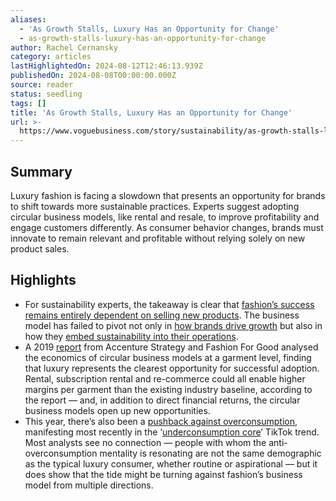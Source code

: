 ```yaml
---
aliases:
  - 'As Growth Stalls, Luxury Has an Opportunity for Change'
  - as-growth-stalls-luxury-has-an-opportunity-for-change
author: Rachel Cernansky
category: articles
lastHighlightedOn: 2024-08-12T12:46:13.939Z
publishedOn: 2024-08-08T00:00:00.000Z
source: reader
status: seedling
tags: []
title: 'As Growth Stalls, Luxury Has an Opportunity for Change'
url: >-
  https://www.voguebusiness.com/story/sustainability/as-growth-stalls-luxury-has-an-opportunity-for-change?uID=58ba29f6592c24ef0bdefa76114a43982a806c17a289ed758a3b0794fe834435&utm_campaign=VB_NEWS_MEMBER_SustainabilityEdit_4_080824&utm_source=newsletter&utm_brand=vb&utm_mailing=VB_NEWS_MEMBER_SustainabilityEdit_4_080824&utm_medium=email&utm_term=VB_PaidSustainability
---
```

## Summary

Luxury fashion is facing a slowdown that presents an opportunity for brands to shift towards more sustainable practices. Experts suggest adopting circular business models, like rental and resale, to improve profitability and engage customers differently. As consumer behavior changes, brands must innovate to remain relevant and profitable without relying solely on new product sales.

## Highlights

- For sustainability experts, the takeaway is clear that [fashion’s success remains entirely dependent on selling new products](https://www.voguebusiness.com/sustainability/fashions-post-growth-future-covid-19). The business model has failed to pivot not only in [how brands drive growth](https://www.voguebusiness.com/sustainability/degrowth-the-future-that-fashion-has-been-looking-for) but also in how they [embed sustainability into their operations](https://link.springer.com/chapter/10.1007/978-3-031-56653-0_3).
- A 2019 [report](https://fashionforgood.com/wp-content/uploads/2019/05/The-Future-of-Circular-Fashion-Report-Fashion-for-Good.pdf) from Accenture Strategy and Fashion For Good analysed the economics of circular business models at a garment level, finding that luxury represents the clearest opportunity for successful adoption. Rental, subscription rental and re-commerce could all enable higher margins per garment than the existing industry baseline, according to the report — and, in addition to direct financial returns, the circular business models open up new opportunities.
- This year, there’s also been a [pushback against overconsumption](https://www.voguebusiness.com/story/sustainability/tiktoks-anti-overconsumption-movement-rule-of-5-wake-up-call-for-brands), manifesting most recently in the ‘[underconsumption core](https://www.voguebusiness.com/story/sustainability/want-to-be-more-sustainable-develop-a-better-sense-of-style)’ TikTok trend. Most analysts see no connection — people with whom the anti-overconsumption mentality is resonating are not the same demographic as the typical luxury consumer, whether routine or aspirational — but it does show that the tide might be turning against fashion’s business model from multiple directions.
